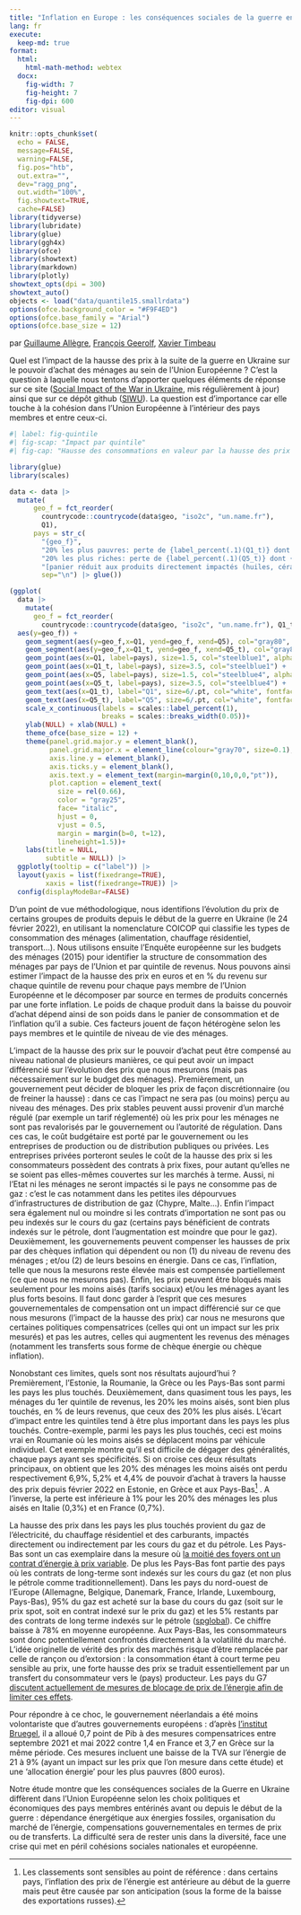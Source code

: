 ```yaml
---
title: "Inflation en Europe : les conséquences sociales de la guerre en Ukraine"
lang: fr
execute: 
  keep-md: true
format: 
  html:
    html-math-method: webtex
  docx: 
    fig-width: 7
    fig-height: 7
    fig-dpi: 600
editor: visual
---
```


```r
knitr::opts_chunk$set(
  echo = FALSE,
  message=FALSE, 
  warning=FALSE, 
  fig.pos="htb", 
  out.extra="",
  dev="ragg_png",
  out.width="100%",
  fig.showtext=TRUE,
  cache=FALSE)
library(tidyverse)
library(lubridate)
library(glue)
library(ggh4x)
library(ofce)
library(showtext)
library(markdown)
library(plotly)
showtext_opts(dpi = 300)
showtext_auto()
objects <- load("data/quantile15.smallrdata")
options(ofce.background_color = "#F9F4ED")
options(ofce.base_family = "Arial")
options(ofce.base_size = 12)

```

par [Guillaume Allègre](mailto:guillaume.allegre@sciencespo.fr), [François Geerolf](mailto:françois.geerolf@sciencespo.fr), [Xavier Timbeau](mailto:xavier.timbeau@sciencespo.fr)

Quel est l'impact de la hausse des prix à la suite de la guerre en Ukraine sur le pouvoir d'achat des ménages au sein de l'Union Européenne ?
C'est la question à laquelle nous tentons d'apporter quelques éléments de réponse sur ce site ([Social Impact of the War in Ukraine](https://ofce.shinyapps.io/siwu/), mis régulièrement à jour) ainsi que sur ce dépôt github ([SIWU](https://github.com/OFCE/SIWU)).
La question est d'importance car elle touche à la cohésion dans l'Union Européenne à l'intérieur des pays membres et entre ceux-ci.

```r
#| label: fig-quintile
#| fig-scap: "Impact par quintile"
#| fig-cap: "Hausse des consommations en valeur par la hausse des prix depuis février 2022 jusqu'à avril 2022 en % du revenu du quintile. L'impact est la somme de l'impact chaque mois divisé par la somme des revenus mensuels sur la même période. Les points plus petits sont pour une sélection de produits (huiles et matières grasses (CP0111), céréales (CP0115), combustibles pour le transport (CP0451, CP0452, CP0453, CP0454) et le chauffage (CP0722) - Source: Eurostat HICP et revenus par quintile"

library(glue)
library(scales)

data <- data |>
  mutate(
      geo_f = fct_reorder(
        countrycode::countrycode(data$geo, "iso2c", "un.name.fr"),
        Q1),
      pays = str_c(
        "{geo_f}",
        "20% les plus pauvres: perte de {label_percent(.1)(Q1_t)} dont {label_percent(.1)(Q1)} panier réduit",
        "20% les plus riches: perte de {label_percent(.1)(Q5_t)} dont {label_percent(.1)(Q5)} panier réduit", 
        "[panier réduit aux produits directement impactés (huiles, cérales, combustibles)]",
        sep="\n") |> glue())

(ggplot(
  data |> 
    mutate(
      geo_f = fct_reorder(
        countrycode::countrycode(data$geo, "iso2c", "un.name.fr"), Q1_t)) ,
  aes(y=geo_f)) + 
    geom_segment(aes(y=geo_f,x=Q1, yend=geo_f, xend=Q5), col="gray80", alpha=0.5, size=1.5)+
    geom_segment(aes(y=geo_f,x=Q1_t, yend=geo_f, xend=Q5_t), col="gray80", alpha=0.5, size=3.5)+
    geom_point(aes(x=Q1, label=pays), size=1.5, col="steelblue1", alpha=0.75) +
    geom_point(aes(x=Q1_t, label=pays), size=3.5, col="steelblue1") +
    geom_point(aes(x=Q5, label=pays), size=1.5, col="steelblue4", alpha=0.75) +
    geom_point(aes(x=Q5_t, label=pays), size=3.5, col="steelblue4") +
    geom_text(aes(x=Q1_t), label="Q1", size=6/.pt, col="white", fontface="bold" ) +
    geom_text(aes(x=Q5_t), label="Q5", size=6/.pt, col="white", fontface="bold") +
    scale_x_continuous(labels = scales::label_percent(1),
                       breaks = scales::breaks_width(0.05))+
    ylab(NULL) + xlab(NULL) +
    theme_ofce(base_size = 12) +
    theme(panel.grid.major.y = element_blank(),
          panel.grid.major.x = element_line(colour="gray70", size=0.1),
          axis.line.y = element_blank(),
          axis.ticks.y = element_blank(),
          axis.text.y = element_text(margin=margin(0,10,0,0,"pt")),
          plot.caption = element_text(
            size = rel(0.66),
            color = "gray25",
            face= "italic",
            hjust = 0,
            vjust = 0.5,
            margin = margin(b=0, t=12),
            lineheight=1.5))+
    labs(title = NULL,
         subtitle = NULL)) |>
  ggplotly(tooltip = c("label")) |> 
  layout(yaxis = list(fixedrange=TRUE),
         xaxis = list(fixedrange=TRUE)) |> 
  config(displayModeBar=FALSE) 
```

D'un point de vue méthodologique, nous identifions l'évolution du prix de certains groupes de produits depuis le début de la guerre en Ukraine (le 24 février 2022), en utilisant la nomenclature COICOP qui classifie les types de consommation des ménages (alimentation, chauffage résidentiel, transport...).
Nous utilisons ensuite l'Enquête européenne sur les budgets des ménages (2015) pour identifier la structure de consommation des ménages par pays de l'Union et par quintile de revenus.
Nous pouvons ainsi estimer l'impact de la hausse des prix en euros et en % du revenu sur chaque quintile de revenu pour chaque pays membre de l'Union Européenne et le décomposer par source en termes de produits concernés par une forte inflation.
Le poids de chaque produit dans la baisse du pouvoir d'achat dépend ainsi de son poids dans le panier de consommation et de l'inflation qu'il a subie.
Ces facteurs jouent de façon hétérogène selon les pays membres et le quintile de niveau de vie des ménages.

L'impact de la hausse des prix sur le pouvoir d'achat peut être compensé au niveau national de plusieurs manières, ce qui peut avoir un impact différencié sur l'évolution des prix que nous mesurons (mais pas nécessairement sur le budget des ménages).
Premièrement, un gouvernement peut décider de bloquer les prix de façon discrétionnaire (ou de freiner la hausse) : dans ce cas l'impact ne sera pas (ou moins) perçu au niveau des ménages.
Des prix stables peuvent aussi provenir d'un marché régulé (par exemple un tarif réglementé) où les prix pour les ménages ne sont pas revalorisés par le gouvernement ou l'autorité de régulation.
Dans ces cas, le coût budgétaire est porté par le gouvernement ou les entreprises de production ou de distribution publiques ou privées.
Les entreprises privées porteront seules le coût de la hausse des prix si les consommateurs possèdent des contrats à prix fixes, pour autant qu'elles ne se soient pas elles-mêmes couvertes sur les marchés à terme.
Aussi, ni l'Etat ni les ménages ne seront impactés si le pays ne consomme pas de gaz : c'est le cas notamment dans les petites iles dépourvues d'infrastructures de distribution de gaz (Chypre, Malte...).
Enfin l'impact sera également nul ou moindre si les contrats d'importation ne sont pas ou peu indexés sur le cours du gaz (certains pays bénéficient de contrats indexés sur le pétrole, dont l'augmentation est moindre que pour le gaz).
Deuxièmement, les gouvernements peuvent compenser les hausses de prix par des chèques inflation qui dépendent ou non (1) du niveau de revenu des ménages ; et/ou (2) de leurs besoins en énergie.
Dans ce cas, l'inflation, telle que nous la mesurons reste élevée mais est compensée partiellement (ce que nous ne mesurons pas).
Enfin, les prix peuvent être bloqués mais seulement pour les moins aisés (tarifs sociaux) et/ou les ménages ayant les plus forts besoins.
Il faut donc garder à l'esprit que ces mesures gouvernementales de compensation ont un impact différencié sur ce que nous mesurons (l'impact de la hausse des prix) car nous ne mesurons que certaines politiques compensatrices (celles qui ont un impact sur les prix mesurés) et pas les autres, celles qui augmentent les revenus des ménages (notamment les transferts sous forme de chèque énergie ou chèque inflation).

Nonobstant ces limites, quels sont nos résultats aujourd'hui ?
Premièrement, l'Estonie, la Roumanie, la Grèce ou les Pays-Bas sont parmi les pays les plus touchés.
Deuxièmement, dans quasiment tous les pays, les ménages du 1er quintile de revenus, les 20% les moins aisés, sont bien plus touchés, en % de leurs revenus, que ceux des 20% les plus aisés.
L'écart d'impact entre les quintiles tend à être plus important dans les pays les plus touchés.
Contre-exemple, parmi les pays les plus touchés, ceci est moins vrai en Roumanie où les moins aisés se déplacent moins par véhicule individuel.
Cet exemple montre qu'il est difficile de dégager des généralités, chaque pays ayant ses spécificités.
Si on croise ces deux résultats principaux, on obtient que les 20% des ménages les moins aisés ont perdu respectivement 6,9%, 5,2% et 4,4% de pouvoir d'achat à travers la hausse des prix depuis février 2022 en Estonie, en Grèce et aux Pays-Bas[^1] .
A l'inverse, la perte est inférieure à 1% pour les 20% des ménages les plus aisés en Italie (0,3%) et en France (0,7%).

[^1]: Les classements sont sensibles au point de référence : dans certains pays, l'inflation des prix de l'énergie est antérieure au début de la guerre mais peut être causée par son anticipation (sous la forme de la baisse des exportations russes).

La hausse des prix dans les pays les plus touchés provient du gaz de l'électricité, du chauffage résidentiel et des carburants, impactés directement ou indirectement par les cours du gaz et du pétrole.
Les Pays-Bas sont un cas exemplaire dans la mesure où [la moitié des foyers ont un contrat d'énergie à prix variable](https://www.acm.nl/en/publications/energy-monitor-2022-50-dutch-consumers-have-variable-rate-energy-contracts).
De plus les Pays-Bas font partie des pays où les contrats de long-terme sont indexés sur les cours du gaz (et non plus le pétrole comme traditionnellement).
Dans les pays du nord-ouest de l'Europe (Allemagne, Belgique, Danemark, France, Irlande, Luxembourg, Pays-Bas), 95% du gaz est acheté sur la base du cours du gaz (soit sur le prix spot, soit en contrat indexé sur le prix du gaz) et les 5% restants par des contrats de long terme indexés sur le pétrole ([spglobal](https://www.spglobal.com/commodityinsights/en/market-insights/latest-news/natural-gas/070220-gas-on-gas-pricing-increases-dominance-in-european-market-igu)).
Ce chiffre baisse à 78% en moyenne européenne.
Aux Pays-Bas, les consommateurs sont donc potentiellement confrontés directement à la volatilité du marché.
L'idée originelle de vérité des prix des marchés risque d'être remplacée par celle de rançon ou d'extorsion : la consommation étant à court terme peu sensible au prix, une forte hausse des prix se traduit essentiellement par un transfert du consommateur vers le (pays) producteur.
Les pays du G7 [discutent actuellement de mesures de blocage de prix de l'énergie afin de limiter ces effets](https://www.ft.com/content/ee090a48-5407-496f-b0e4-1fe78f37495d).

Pour répondre à ce choc, le gouvernement néerlandais a été moins volontariste que d'autres gouvernements européens : d'après [l'institut Bruegel](https://www.bruegel.org/publications/datasets/national-policies-to-shield-consumers-from-rising-energy-prices/), il a alloué 0,7 point de Pib à des mesures compensatrices entre septembre 2021 et mai 2022 contre 1,4 en France et 3,7 en Grèce sur la même période.
Ces mesures incluent une baisse de la TVA sur l'énergie de 21 à 9% (ayant un impact sur les prix que l'on mesure dans cette étude) et une 'allocation énergie' pour les plus pauvres (800 euros).

Notre étude montre que les conséquences sociales de la Guerre en Ukraine diffèrent dans l'Union Européenne selon les choix politiques et économiques des pays membres entérinés avant ou depuis le début de la guerre : dépendance énergétique aux énergies fossiles, organisation du marché de l'énergie, compensations gouvernementales en termes de prix ou de transferts.
La difficulté sera de rester unis dans la diversité, face une crise qui met en péril cohésions sociales nationales et européenne.
